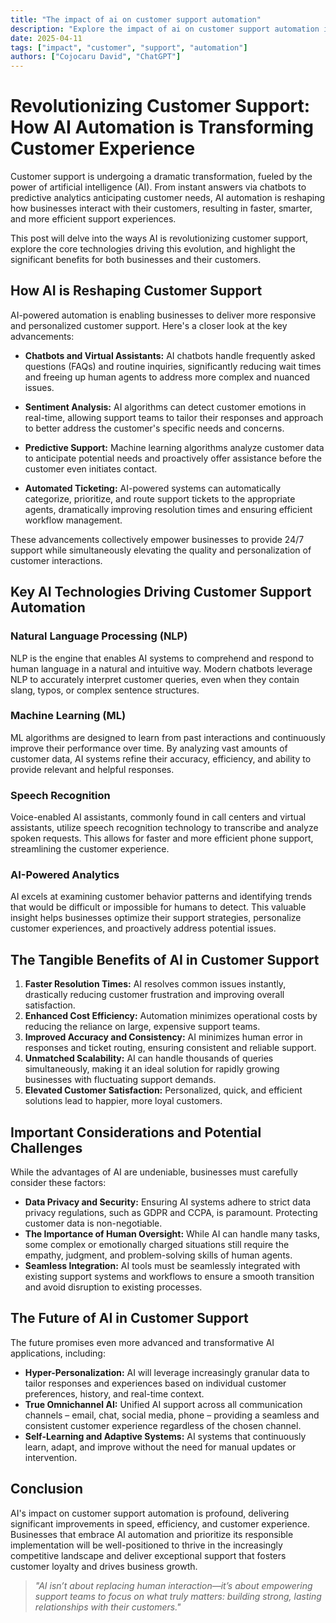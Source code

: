 ```yaml
---
title: "The impact of ai on customer support automation"
description: "Explore the impact of ai on customer support automation in this detailed guide, offering insights, strategies, and practical tips to enhance your understanding and application of the topic."
date: 2025-04-11
tags: ["impact", "customer", "support", "automation"]
authors: ["Cojocaru David", "ChatGPT"]
---
```


# Revolutionizing Customer Support: How AI Automation is Transforming Customer Experience

Customer support is undergoing a dramatic transformation, fueled by the power of artificial intelligence (AI). From instant answers via chatbots to predictive analytics anticipating customer needs, AI automation is reshaping how businesses interact with their customers, resulting in faster, smarter, and more efficient support experiences.

This post will delve into the ways AI is revolutionizing customer support, explore the core technologies driving this evolution, and highlight the significant benefits for both businesses and their customers.

## How AI is Reshaping Customer Support

AI-powered automation is enabling businesses to deliver more responsive and personalized customer support. Here's a closer look at the key advancements:

- **Chatbots and Virtual Assistants:** AI chatbots handle frequently asked questions (FAQs) and routine inquiries, significantly reducing wait times and freeing up human agents to address more complex and nuanced issues.

- **Sentiment Analysis:** AI algorithms can detect customer emotions in real-time, allowing support teams to tailor their responses and approach to better address the customer's specific needs and concerns.

- **Predictive Support:** Machine learning algorithms analyze customer data to anticipate potential needs and proactively offer assistance before the customer even initiates contact.

- **Automated Ticketing:** AI-powered systems can automatically categorize, prioritize, and route support tickets to the appropriate agents, dramatically improving resolution times and ensuring efficient workflow management.

These advancements collectively empower businesses to provide 24/7 support while simultaneously elevating the quality and personalization of customer interactions.

## Key AI Technologies Driving Customer Support Automation

### Natural Language Processing (NLP)

NLP is the engine that enables AI systems to comprehend and respond to human language in a natural and intuitive way. Modern chatbots leverage NLP to accurately interpret customer queries, even when they contain slang, typos, or complex sentence structures.

### Machine Learning (ML)

ML algorithms are designed to learn from past interactions and continuously improve their performance over time. By analyzing vast amounts of customer data, AI systems refine their accuracy, efficiency, and ability to provide relevant and helpful responses.

### Speech Recognition

Voice-enabled AI assistants, commonly found in call centers and virtual assistants, utilize speech recognition technology to transcribe and analyze spoken requests. This allows for faster and more efficient phone support, streamlining the customer experience.

### AI-Powered Analytics

AI excels at examining customer behavior patterns and identifying trends that would be difficult or impossible for humans to detect. This valuable insight helps businesses optimize their support strategies, personalize customer experiences, and proactively address potential issues.

## The Tangible Benefits of AI in Customer Support

1.  **Faster Resolution Times:** AI resolves common issues instantly, drastically reducing customer frustration and improving overall satisfaction.
2.  **Enhanced Cost Efficiency:** Automation minimizes operational costs by reducing the reliance on large, expensive support teams.
3.  **Improved Accuracy and Consistency:** AI minimizes human error in responses and ticket routing, ensuring consistent and reliable support.
4.  **Unmatched Scalability:** AI can handle thousands of queries simultaneously, making it an ideal solution for rapidly growing businesses with fluctuating support demands.
5.  **Elevated Customer Satisfaction:** Personalized, quick, and efficient solutions lead to happier, more loyal customers.

## Important Considerations and Potential Challenges

While the advantages of AI are undeniable, businesses must carefully consider these factors:

- **Data Privacy and Security:** Ensuring AI systems adhere to strict data privacy regulations, such as GDPR and CCPA, is paramount. Protecting customer data is non-negotiable.
- **The Importance of Human Oversight:** While AI can handle many tasks, some complex or emotionally charged situations still require the empathy, judgment, and problem-solving skills of human agents.
- **Seamless Integration:** AI tools must be seamlessly integrated with existing support systems and workflows to ensure a smooth transition and avoid disruption to existing processes.

## The Future of AI in Customer Support

The future promises even more advanced and transformative AI applications, including:

- **Hyper-Personalization:** AI will leverage increasingly granular data to tailor responses and experiences based on individual customer preferences, history, and real-time context.
- **True Omnichannel AI:** Unified AI support across all communication channels – email, chat, social media, phone – providing a seamless and consistent customer experience regardless of the chosen channel.
- **Self-Learning and Adaptive Systems:** AI systems that continuously learn, adapt, and improve without the need for manual updates or intervention.

## Conclusion

AI's impact on customer support automation is profound, delivering significant improvements in speed, efficiency, and customer experience. Businesses that embrace AI automation and prioritize its responsible implementation will be well-positioned to thrive in the increasingly competitive landscape and deliver exceptional support that fosters customer loyalty and drives business growth.

> _"AI isn’t about replacing human interaction—it’s about empowering support teams to focus on what truly matters: building strong, lasting relationships with their customers."_
